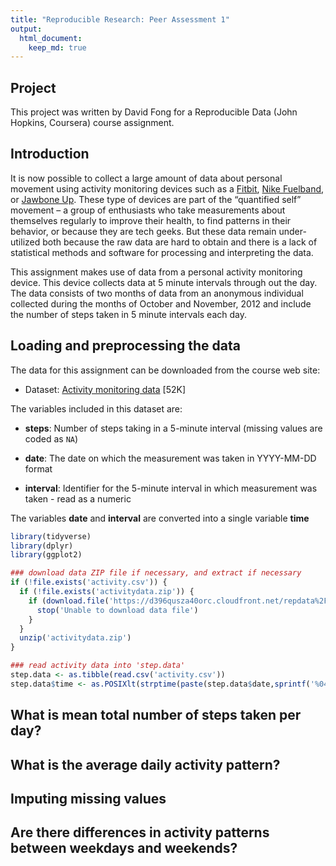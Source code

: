 ```yaml
---
title: "Reproducible Research: Peer Assessment 1"
output: 
  html_document:
    keep_md: true
---
```


## Project

This project was written by David Fong for a
Reproducible Data (John Hopkins, Coursera) course assignment.

## Introduction

It is now possible to collect a large amount of data about personal
movement using activity monitoring devices such as a
[Fitbit](http://www.fitbit.com), [Nike
Fuelband](http://www.nike.com/us/en_us/c/nikeplus-fuelband), or
[Jawbone Up](https://jawbone.com/up). These type of devices are part of
the "quantified self" movement -- a group of enthusiasts who take
measurements about themselves regularly to improve their health, to
find patterns in their behavior, or because they are tech geeks. But
these data remain under-utilized both because the raw data are hard to
obtain and there is a lack of statistical methods and software for
processing and interpreting the data.

This assignment makes use of data from a personal activity monitoring
device. This device collects data at 5 minute intervals through out the
day. The data consists of two months of data from an anonymous
individual collected during the months of October and November, 2012
and include the number of steps taken in 5 minute intervals each day.

## Loading and preprocessing the data

The data for this assignment can be downloaded from the course web
site:

* Dataset: [Activity monitoring data](https://d396qusza40orc.cloudfront.net/repdata%2Fdata%2Factivity.zip) [52K]

The variables included in this dataset are:

* **steps**: Number of steps taking in a 5-minute interval (missing
    values are coded as `NA`)

* **date**: The date on which the measurement was taken in YYYY-MM-DD
    format

* **interval**: Identifier for the 5-minute interval in which
    measurement was taken - read as a numeric

The variables **date** and **interval** are converted into a single variable **time**


``` r

library(tidyverse)
library(dplyr)
library(ggplot2)

### download data ZIP file if necessary, and extract if necessary
if (!file.exists('activity.csv')) {
  if (!file.exists('activitydata.zip')) {
    if (download.file('https://d396qusza40orc.cloudfront.net/repdata%2Fdata%2Factivity.zip','activitydata.zip')) {
      stop('Unable to download data file')
    }
  }
  unzip('activitydata.zip')
}

### read activity data into 'step.data'
step.data <- as.tibble(read.csv('activity.csv'))
step.data$time <- as.POSIXlt(strptime(paste(step.data$date,sprintf('%04d',step.data$interval)),'%Y-%m-%d %H%M'))

``` 

## What is mean total number of steps taken per day?



## What is the average daily activity pattern?



## Imputing missing values



## Are there differences in activity patterns between weekdays and weekends?